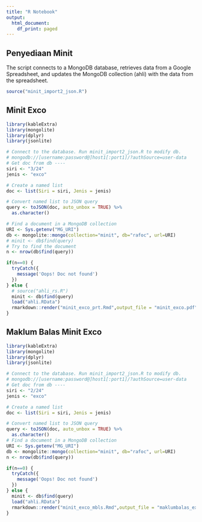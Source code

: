 ```yaml
---
title: "R Notebook"
output:
  html_document:
    df_print: paged
---
```


## Penyediaan Minit
The script connects to a MongoDB database, retrieves data from a Google Spreadsheet, and updates the MongoDB collection (ahli) with the data from the spreadsheet.

```r
source("minit_import2_json.R")
```

## Minit Exco

```r
library(kableExtra)
library(mongolite)
library(dplyr)
library(jsonlite)

# Connect to the database. Run minit_import2_json.R to modify db.
# mongodb://[username:password@]host1[:port1]/?authSource=user-data
# Get doc from db ----
siri <- "3/24"
jenis <- "exco"

# Create a named list
doc <- list(Siri = siri, Jenis = jenis)

# Convert named list to JSON query
query <- toJSON(doc, auto_unbox = TRUE) %>% 
  as.character()

# Find a document in a MongoDB collection
URI <- Sys.getenv("MG_URI")
db <- mongolite::mongo(collection="minit", db="rafoc", url=URI)
# minit <- db$find(query) 
# Try to find the document
n <- nrow(db$find(query))

if(n==0) {
  tryCatch({
    message('Oops! Doc not found')
  })
} else {
  # source("ahli_rs.R")
  minit <- db$find(query)
  load("ahli.RData")
  rmarkdown::render("minit_exco_prt.Rmd",output_file = "minit_exco.pdf")
}

```
## Maklum Balas Minit Exco

```r
library(kableExtra)
library(mongolite)
library(dplyr)
library(jsonlite)

# Connect to the database. Run minit_import2_json.R to modify db.
# mongodb://[username:password@]host1[:port1]/?authSource=user-data
# Get doc from db ----
siri <- "2/24"
jenis <- "exco"

# Create a named list
doc <- list(Siri = siri, Jenis = jenis)

# Convert named list to JSON query
query <- toJSON(doc, auto_unbox = TRUE) %>% 
  as.character()
# Find a document in a MongoDB collection
URI <- Sys.getenv("MG_URI")
db <- mongolite::mongo(collection="minit", db="rafoc", url=URI)
n <- nrow(db$find(query))

if(n==0) {
  tryCatch({
    message('Oops! Doc not found')
  })
} else {
  minit <- db$find(query) 
  load("ahli.RData")
  rmarkdown::render("minit_exco_mbls.Rmd",output_file = "maklumbalas_exco.pdf")
}
```
